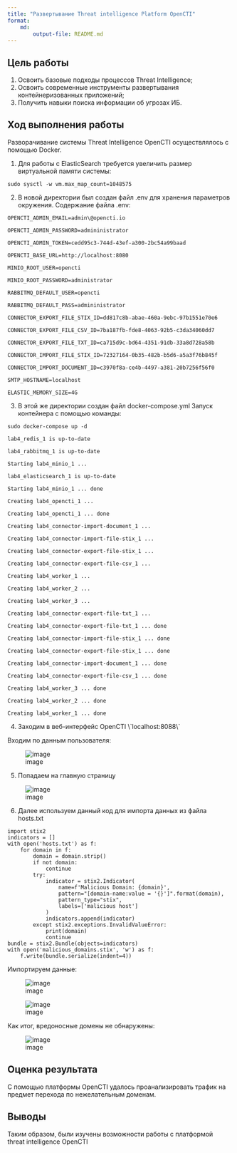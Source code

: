 ---
title: "Развертывание Threat intelligence Platform OpenCTI"
format: 
    md:
        output-file: README.md
---
## Цель работы

1. Освоить базовые подходы процессов Threat Intelligence;
2. Освоить современные инструменты развертывания контейнеризованных приложений;
3. Получить навыки поиска информации об угрозах ИБ.

## Ход выполнения работы

Разворачивание системы Threat Intelligence OpenCTI осуществлялось с помощью Docker.

1. Для работы с ElasticSearch требуется увеличить размер виртуальной памяти системы:
```
sudo sysctl -w vm.max_map_count=1048575
```
2. В новой директории был создан файл .env для хранения параметров окружения.
Содержание файла .env:
```
OPENCTI_ADMIN_EMAIL=admin\@opencti.io

OPENCTI_ADMIN_PASSWORD=admininistrator

OPENCTI_ADMIN_TOKEN=cedd95c3-744d-43ef-a300-2bc54a99baad

OPENCTI_BASE_URL=http://localhost:8080

MINIO_ROOT_USER=opencti

MINIO_ROOT_PASSWORD=administrator

RABBITMQ_DEFAULT_USER=opencti

RABBITMQ_DEFAULT_PASS=admininistrator

CONNECTOR_EXPORT_FILE_STIX_ID=dd817c8b-abae-460a-9ebc-97b1551e70e6

CONNECTOR_EXPORT_FILE_CSV_ID=7ba187fb-fde8-4063-92b5-c3da34060dd7

CONNECTOR_EXPORT_FILE_TXT_ID=ca715d9c-bd64-4351-91db-33a8d728a58b

CONNECTOR_IMPORT_FILE_STIX_ID=72327164-0b35-482b-b5d6-a5a3f76b845f

CONNECTOR_IMPORT_DOCUMENT_ID=c3970f8a-ce4b-4497-a381-20b7256f56f0

SMTP_HOSTNAME=localhost

ELASTIC_MEMORY_SIZE=4G
```         

3. В этой же директории создан файл docker-compose.yml
Запуск контейнера с помощью команды:
```
sudo docker-compose up -d

lab4_redis_1 is up-to-date

lab4_rabbitmq_1 is up-to-date

Starting lab4_minio_1 ...

lab4_elasticsearch_1 is up-to-date

Starting lab4_minio_1 ... done

Creating lab4_opencti_1 ...

Creating lab4_opencti_1 ... done

Creating lab4_connector-import-document_1 ...

Creating lab4_connector-import-file-stix_1 ...

Creating lab4_connector-export-file-stix_1 ...

Creating lab4_connector-export-file-csv_1 ...

Creating lab4_worker_1 ...

Creating lab4_worker_2 ...

Creating lab4_worker_3 ...

Creating lab4_connector-export-file-txt_1 ...

Creating lab4_connector-export-file-txt_1 ... done

Creating lab4_connector-import-file-stix_1 ... done

Creating lab4_connector-export-file-stix_1 ... done

Creating lab4_connector-import-document_1 ... done

Creating lab4_connector-export-file-csv_1 ... done

Creating lab4_worker_3 ... done

Creating lab4_worker_2 ... done

Creating lab4_worker_1 ... done
``` 

4.  Заходим в веб-интерфейс OpenCTI \\\`localhost:8088\\\`

Входим по данным пользователя:

![image](https://github.com/MoonFlower18/threat_hunting/blob/main/Prak_4/%D0%A1%D0%BA%D1%80%D0%B8%D0%BD%D1%88%D0%BE%D1%82%D1%8B/1.png)

5. Попадаем на главную страницу

![image](https://github.com/MoonFlower18/threat_hunting/blob/main/Prak_4/%D0%A1%D0%BA%D1%80%D0%B8%D0%BD%D1%88%D0%BE%D1%82%D1%8B/2.png)

6. Далее используем данный код для импорта данных из файла hosts.txt
```(python)
import stix2
indicators = []
with open('hosts.txt') as f:
    for domain in f:
        domain = domain.strip()
        if not domain:
            continue
        try:
            indicator = stix2.Indicator(
                name=f'Malicious Domain: {domain}',
                pattern="[domain-name:value = '{}']".format(domain),
                pattern_type="stix",
                labels=['malicious host']
            )
            indicators.append(indicator)
        except stix2.exceptions.InvalidValueError:
            print(domain)
            continue
bundle = stix2.Bundle(objects=indicators)
with open('malicious_domains.stix', 'w') as f:
    f.write(bundle.serialize(indent=4))
```

Импортируем данные:

![image](https://github.com/MoonFlower18/threat_hunting/blob/main/Prak_4/%D0%A1%D0%BA%D1%80%D0%B8%D0%BD%D1%88%D0%BE%D1%82%D1%8B/3.png)

![image](https://github.com/MoonFlower18/threat_hunting/blob/main/Prak_4/%D0%A1%D0%BA%D1%80%D0%B8%D0%BD%D1%88%D0%BE%D1%82%D1%8B/4.png)

Как итог, вредоносные домены не обнаружены:

![image](https://github.com/MoonFlower18/threat_hunting/blob/main/Prak_4/%D0%A1%D0%BA%D1%80%D0%B8%D0%BD%D1%88%D0%BE%D1%82%D1%8B/5.png)

## Оценка результата

С помощью платформы OpenCTI удалось проанализировать трафик на предмет перехода по нежелательным доменам.

## Выводы

Таким образом, были изучены возможности работы с платформой threat intelligence OpenCTI